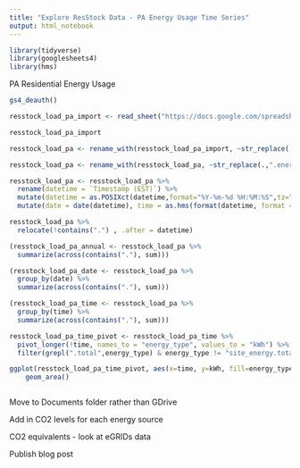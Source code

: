 ```yaml
---
title: "Explore ResStock Data - PA Energy Usage Time Series"
output: html_notebook
---
```



```r
library(tidyverse)
library(googlesheets4)
library(hms)
```


PA Residential Energy Usage
```r
gs4_deauth()

resstock_load_pa_import <- read_sheet("https://docs.google.com/spreadsheets/d/1A0ISfO6WWJzth-ttnGW6Yqfo32J1E6tl7xc_qj-oHuY/edit?usp=sharing")

resstock_load_pa_import 
```

```r

resstock_load_pa <- rename_with(resstock_load_pa_import, ~str_replace(.,"^baseline.out.",""), starts_with("baseline.out."))

resstock_load_pa <- rename_with(resstock_load_pa, ~str_replace(.,".energy_consumption.kwh",""), ends_with(".energy_consumption.kwh"))

resstock_load_pa <- resstock_load_pa %>% 
  rename(datetime = `Timestamp (EST)`) %>% 
  mutate(datetime = as.POSIXct(datetime,format="%Y-%m-%d %H:%M:%S",tz="America/New_York")) %>% 
  mutate(date = date(datetime), time = as.hms(format(datetime, format = "%H:%M:%S")), month = month(datetime, label=TRUE), year = year(datetime), day = day(datetime))

resstock_load_pa %>% 
  relocate(!contains(".") , .after = datetime)

```

```r

(resstock_load_pa_annual <- resstock_load_pa %>% 
  summarize(across(contains("."), sum)))

(resstock_load_pa_date <- resstock_load_pa %>% 
  group_by(date) %>% 
  summarize(across(contains("."), sum)))

(resstock_load_pa_time <- resstock_load_pa %>% 
  group_by(time) %>% 
  summarize(across(contains("."), sum)))

```


```r

resstock_load_pa_time_pivot <- resstock_load_pa_time %>% 
  pivot_longer(!time, names_to = "energy_type", values_to = "kWh") %>% 
  filter(grepl(".total",energy_type) & energy_type != "site_energy.total") 

ggplot(resstock_load_pa_time_pivot, aes(x=time, y=kWh, fill=energy_type, order=energy_type)) + 
    geom_area()

```

```r

```

Move to Documents folder rather than GDrive

Add in CO2 levels for each energy source

CO2 equivalents
- look at eGRIDs data



Publish blog post


